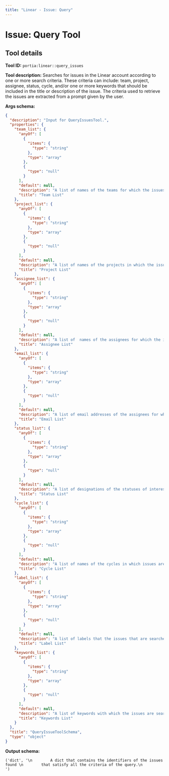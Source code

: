```yaml
---
title: "Linear - Issue: Query"
---
```

<!-- WARNING: This file is auto-generated by generate_tool_docs.py. Do not edit manually. -->


# Issue: Query Tool

<Intro />

## Tool details
**Tool ID:** `portia:linear::query_issues`

**Tool description:** 
        Searches for issues in the Linear account according to one or
        more search criteria. These criteria can include: team, project,
        assignee, status, cycle, and/or one or more keywords that should be included
        in the title or description of the issue. The criteria used to 
        retrieve the issues are extracted from a prompt given by the user.
    

**Args schema:**
```json
{
  "description": "Input for QueryIssuesTool.",
  "properties": {
    "team_list": {
      "anyOf": [
        {
          "items": {
            "type": "string"
          },
          "type": "array"
        },
        {
          "type": "null"
        }
      ],
      "default": null,
      "description": "A list of names of the teams for which the issues are searched for. The list could contain a single element if that is the case.",
      "title": "Team List"
    },
    "project_list": {
      "anyOf": [
        {
          "items": {
            "type": "string"
          },
          "type": "array"
        },
        {
          "type": "null"
        }
      ],
      "default": null,
      "description": "A list of names of the projects in which the issues are searched for. The list could contain a single element if that is the case.",
      "title": "Project List"
    },
    "assignee_list": {
      "anyOf": [
        {
          "items": {
            "type": "string"
          },
          "type": "array"
        },
        {
          "type": "null"
        }
      ],
      "default": null,
      "description": "A list of  names of the assignees for which the issues are searched for. The list could contain a single element if that is the case.",
      "title": "Assignee List"
    },
    "email_list": {
      "anyOf": [
        {
          "items": {
            "type": "string"
          },
          "type": "array"
        },
        {
          "type": "null"
        }
      ],
      "default": null,
      "description": "A list of email addresses of the assignees for which the issues are searched for. The list could contain a single element if that is the case.",
      "title": "Email List"
    },
    "status_list": {
      "anyOf": [
        {
          "items": {
            "type": "string"
          },
          "type": "array"
        },
        {
          "type": "null"
        }
      ],
      "default": null,
      "description": "A list of designations of the statuses of interest of the issues searched for. The list could contain a single element if that is the case.",
      "title": "Status List"
    },
    "cycle_list": {
      "anyOf": [
        {
          "items": {
            "type": "string"
          },
          "type": "array"
        },
        {
          "type": "null"
        }
      ],
      "default": null,
      "description": "A list of names of the cycles in which issues are being searched for. The list could contain a single element if that is the case.",
      "title": "Cycle List"
    },
    "label_list": {
      "anyOf": [
        {
          "items": {
            "type": "string"
          },
          "type": "array"
        },
        {
          "type": "null"
        }
      ],
      "default": null,
      "description": "A list of labels that the issues that are searched for can be associated with. Every issue retrieved should be associated with one or more of these labels.",
      "title": "Label List"
    },
    "keywords_list": {
      "anyOf": [
        {
          "items": {
            "type": "string"
          },
          "type": "array"
        },
        {
          "type": "null"
        }
      ],
      "default": null,
      "description": "A list of keywords with which the issues are searched for. One or more of these keywords should be contained in the title or the description of the project.",
      "title": "Keywords List"
    }
  },
  "title": "QueryIssueToolSchema",
  "type": "object"
}
```

**Output schema:**
```
('dict', '\n        A dict that contains the identifiers of the issues found \n        that satisfy all the criteria of the query.\n        ')
```

